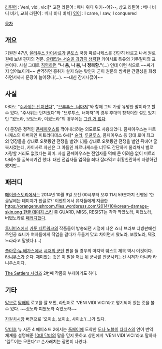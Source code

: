 [[라틴어]] : Veni, vidi, vici[* 고전 라틴어 : 웨니 위디 위키--어?--, 상고 라틴어 : 베니 비디 비키, 교회 라틴어 : 베니 비디 비치]
[[영어]] : I came, I saw, I conquered

[[목차]]

== 개요 ==
기원전 47년, [[율리우스 카이사르]]가 [[폰토스#s-3|폰토스]] 국왕 파르나케스를 간단히 바르고 나서 원로원에 보낸 편지의 전문. [[간결체|쓸데없는 서술을 과감히 생략한]] 카이사르 특유의 거두절미의 표본이다. 사실 그대로 [[직역]]하면 '''"나 옴, 나 봄, 나 정복함."'''(...) 인데 이런 식으로 ~~싸가지 없어보이게~~ 번역하면 흥취가 살지 않는 탓인지 굳이 원문의 쌈박한 간결성을 희생하면서까지 문장이 늘어졌다(…). ~~대신 간지나잖아~~

== 사실 ==
아마도 "[[주사위는 던져졌다]]", "[[마르쿠스 브루투스|브루투스, 너마저]]"와 함께 그의 가장 유명한 말이라고 할 수 있다. "주사위는 던져졌다"와 "브루투스, 너마저"의 경우 후대의 창작이란 설도 있지만 "왔노라, 보았노라, 이겼노라"의 경우에는 [[그런 거 없다]].

이 문장은 정적인 [[폼페이우스]]를 깎아내리려는 의도로도 사용되었다. 폼페이우스는 파르나케스의 아버지인 미트리다테스 6세[* [[술라]], [[루쿨루스]], 폼페이우스 등 당대 로마 최고의 명장들을 상대로 오랫동안 전쟁을 벌였다.]를 상대로 오랫동안 전쟁을 벌인 뒤에야 굴복시켰는데, 카이사르 자신은 그 아들인 파르나케스를 너무도 간단하게 물리쳐서 별로 자랑할 거리도 없었다는 의미. 사실 폼페이우스는 전임자들 덕에 큰 어려움 없이 미트리다테스를 굴복시키긴 했다. 대신 전임자들 업적을 죄다 잘라먹고 휘황찬란하게 자랑하긴 했지만...

== 패러디 ==
[[메이플스토리]]에서는 2014년 10월 9일 오전 00시부터 오후 11시 59분까지 진행된 '한글날에는 데미지가 한글로?' 이벤트에서 유저들에게 지급한 [[https://orangemushroom.files.wordpress.com/2014/10/korean-damage-skin.png 한글 데미지 스킨]] 중 GUARD, MISS, RESIST는 각각 막았노라, 피했노라, 버텼노라로 [[메이플스토리/패러디#s-1.3|패러디]]했다.

[[투니버스]]에서 [[카툰 네트워크]]의 작품들이 방송되던 시절에 나온 죠니 브라보 더빙판에선 주인공 죠니가 여자들에게 작업을 걸다가 두들겨 맞고 차이면서 왔노라, 보았노라, 뒈졌노라라고 말했다.(...)  

[[폴아웃:뉴 베가스]]에서 [[시저의 군단]] 편을 들 경우의 마지막 퀘스트 제목 역시 이것이다. [[라니우스]]가 준다. 재미있는 것은 이 말을 꺼낸 뒤 군사를 진군시키는건 시저가 아니라 라니우스이다.

[[The Settlers 시리즈]] 2번째 작품의 부제이기도 하다. 

== 기타 ==
[[말보로]] [[담배]]의 로고를 잘 보면, 라틴어로 'VENI VIDI VICI'라고 명기되어 있는 것을 볼 수 있다. ~~샀노라 피웠노라 죽었노라~~

[[자갈치시장]] 버전으로 '오이소, 보이소, 사이소'(...)가 있다.

[[닥터후]] 뉴 시즌 4 에피소드 2에서는 [[폼페이]]에 도착한 [[도나 노블]]이 [[타디스]]의 언어 번역 체계를 설명해준 [[10대 닥터]]의 말을 믿지 못하고 상인에게 'VENI VIDI VICI'라고 말하자 '켈트어는 모른다'고 손사래치는 장면이 나왔다.
